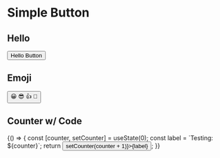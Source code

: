 
<Meta title="Other/Demo/ButtonMdx" component={Button} />

# Simple Button

<ArgsTable of={Button} />

## Hello

<Story name="with text">
  <Button onClick={action('clicked')}>Hello Button</Button>
</Story>

## Emoji

<Story name="with some emoji">
  <Button onClick={action('clicked')}>
    <span role="img" aria-label="so cool">
      😀 😎 👍 💯
    </span>
  </Button>
</Story>

## Counter w/ Code

<Canvas>
  <Story name="with counter">
    {() => {
      const [counter, setCounter] = useState(0);
      const label = `Testing: ${counter}`;
      return <Button onClick={() => setCounter(counter + 1)}>{label}</Button>;
    }}
  </Story>
</Canvas>
